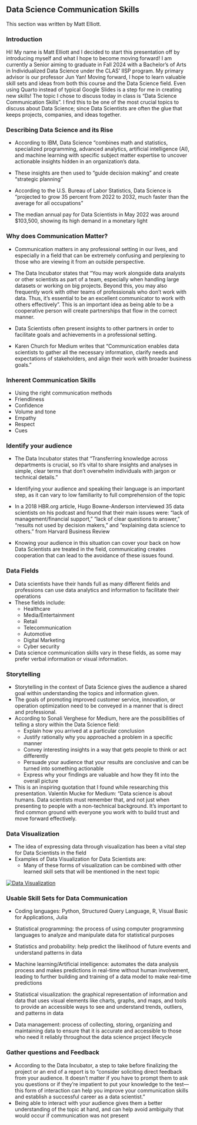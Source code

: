 ## Data Science Communication Skills

This section was written by Matt Elliott.


### Introduction

Hi! My name is Matt Elliott and I decided to start this presentation off by introducing myself and what I hope to become moving forward! I am currently a Senior aiming to graduate in Fall 2024 with a Bachelor’s of Arts in Individualized Data Science under the CLAS’ IISP program. My primary advisor is our professor Jun Yan! Moving forward, I hope to learn valuable skill sets and ideas from both this course and the Data Science field. Even using Quarto instead of typical Google Slides is a step for me in creating new skills! The topic I chose to discuss today in class is “Data Science Communication Skills”. I find this to be one of the most crucial topics to discuss about Data Science; since Data Scientists are often the glue that keeps projects, companies, and ideas together. 


### Describing Data Science and its Rise

- According to IBM, Data Science “combines math and statistics, specialized programming, advanced analytics, artificial intelligence (AI), and machine learning with specific subject matter expertise to uncover actionable insights hidden in an organization’s data.   

- These insights are then used to “guide decision making” and create “strategic planning”

- According to the U.S. Bureau of Labor Statistics, Data Science is  “projected to grow 35 percent from 2022 to 2032, much faster than the average for all occupations”

- The median annual pay for Data Scientists in May 2022 was around $103,500, showing its high demand in a monetary light 


### Why does Communication Matter?


- Communication matters in any professional setting in our lives, and especially in a field that can be extremely confusing and perplexing to those who are viewing it from an outside perspective. 

- The Data Incubator states that “You may work alongside data analysts or other scientists as part of a team, especially when handling large datasets or working on big projects. Beyond this, you may also frequently work with other teams of professionals who don’t work with data. Thus, it’s essential to be an excellent communicator to work with others effectively”. This is an important idea as being able to be a cooperative person will create partnerships that flow in the correct manner.

- Data Scientists often present insights to other partners in order to facilitate goals and achievements in a professional setting. 

- Karen Church for Medium writes that “Communication enables data scientists to gather all the necessary information, clarify needs and expectations of stakeholders, and align their work with broader business goals.” 





### Inherent Communication Skills


- Using the right communication methods
- Friendliness
- Confidence
- Volume and tone
- Empathy
- Respect
- Cues 



### Identify your audience
- The Data Incubator states that “Transferring knowledge across departments is crucial, so it’s vital to share insights and analyses in simple, clear terms that don’t overwhelm individuals with jargon or technical details.”

- Identifying your audience and speaking their language is an important step, as it can vary to low familiarity to full comprehension of the topic

- In a 2018 HBR.org article, Hugo Bowne-Anderson interviewed 35 data scientists on his podcast and found that their main issues were: “lack of management/financial support,” “lack of clear questions to answer,” “results not used by decision makers,” and “explaining data science to others.” from Harvard Business Review 

- Knowing your audience in this situation can cover your back on how Data Scientists are treated in the field, communicating creates cooperation that can lead to the avoidance of these issues found. 




### Data Fields

- Data scientists have their hands full as many different fields and professions can use data analytics and information to facilitate their operations
- These fields include:
   + Healthcare
   + Media/Entertainment
   + Retail
   + Telecommunication
   + Automotive 
   + Digital Marketing
   + Cyber security 
- Data science communication skills vary in these fields, as some may prefer verbal information or visual information. 


### Storytelling

- Storytelling in the context of Data Science gives the audience a shared goal within understanding the topics and information given. 
- The goals of promoting improved customer service, innovation, or operation optimization need to be conveyed in a manner that is direct and professional.
- According to Sonali Verghese for Medium, here are the possibilities of telling a story within the Data Science field:
    + Explain how you arrived at a particular conclusion
    + Justify rationally why you approached a problem in a specific manner
    + Convey interesting insights in a way that gets people to think or act differently
    + Persuade your audience that your results are conclusive and can be turned into something actionable
    + Express why your findings are valuable and how they fit into the overall picture
- This is an inspiring quotation that I found while researching this presentation. Valentin Mucke for Medium: “Data science is about humans. Data scientists must remember that, and not just when presenting to people with a non-technical background. It’s important to find common ground with everyone you work with to build trust and move forward effectively.


### Data Visualization

- The idea of expressing data through visualization has been a vital step for Data Scientists in the field
- Examples of Data Visualization for Data Scientists are:
    + Many of these forms of visualization can be combined with other learned skill sets that will be mentioned in the next topic 

[![Data Visualization](7e0990e3deadee7000b7ae841b414a22.png)](https://website.design/wp-content/uploads/2023/06/Types-of-visualizations-.jpg)


### Usable Skill Sets for Data Communication

- Coding languages: Python, Structured Query Language, R, Visual Basic for Applications, Julia

- Statistical programming:  the process of using computer programming languages to analyze and manipulate data for statistical purposes

- Statistics and probability: help predict the likelihood of future events and understand patterns in data

- Machine learning/Artificial intelligence: automates the data analysis process and makes predictions in real-time without human involvement, leading to further building and training of a data model to make real-time predictions

- Statistical visualization: the graphical representation of information and data that uses visual elements like charts, graphs, and maps, and tools to provide an accessible ways to see and understand trends, outliers, and patterns in data

- Data management: process of collecting, storing, organizing and maintaining data to ensure that it is accurate and accessible to those who need it reliably throughout the data science project lifecycle


### Gather questions and Feedback

- According to the Data Incubator, a step to take before finalizing the project or an end of a report is to “consider soliciting direct feedback from your audience. It doesn’t matter if you have to prompt them to ask you questions or if they’re impatient to put your knowledge to the test—this form of interaction can help you improve your communication skills and establish a successful career as a data scientist.” 
- Being able to interact with your audience gives them a better understanding of the topic at hand, and can help avoid ambiguity that would occur if communication was not present 
